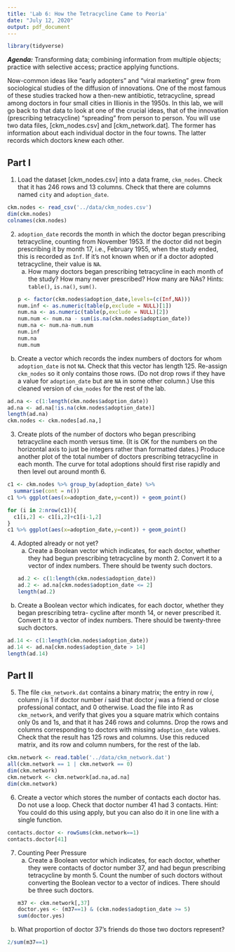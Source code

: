```yaml
---
title: 'Lab 6: How the Tetracycline Came to Peoria'
date: "July 12, 2020"
output: pdf_document
---
```

```r
library(tidyverse)
```

***Agenda:*** Transforming data; combining information from multiple objects; practice with selective access; practice applying functions.

Now-common ideas like “early adopters” and “viral marketing” grew from sociological studies of the diffusion of innovations. One of the most famous of these studies tracked how a then-new antibiotic, tetracycline, spread among doctors in four small cities in Illionis in the 1950s. In this lab, we will go back to that data to look at one of the crucial ideas, that of the innovation (prescribing tetracycline) “spreading” from person to person.
You will use two data files, [ckm_nodes.csv] and [ckm_network.dat]. The former has information about each individual doctor in the four towns. The latter records which doctors knew each other.

Part I
------
1. Load the dataset [ckm_nodes.csv] into a data frame, `ckm_nodes`. Check that it has 246 rows and 13 columns. Check that there are columns named `city` and `adoption_date`.
```r
ckm.nodes <- read_csv('../data/ckm_nodes.csv')
dim(ckm.nodes)
colnames(ckm.nodes)
```
2. `adoption_date` records the month in which the doctor began prescribing tetracycline, counting from November 1953. If the doctor did not begin prescribing it by month 17, i.e., February 1955, when the study ended, this is recorded as `Inf`. If it’s not known when or if a doctor adopted tetracycline, their value is `NA`.
    a. How many doctors began prescribing tetracycline in each month of the study? How many never prescribed? How many are NAs? Hints: `table()`, `is.na()`, `sum()`.
```r
p <- factor(ckm.nodes$adoption_date,levels=(c(Inf,NA)))
num.inf <- as.numeric(table(p,exclude = NULL)[1])
num.na <- as.numeric(table(p,exclude = NULL)[2])
num.num <- num.na - sum(is.na(ckm.nodes$adoption_date))
num.na <- num.na-num.num
num.inf
num.na
num.num
```

b. Create a vector which records the index numbers of doctors for whom `adoption_date` is not `NA`. Check that this vector has length 125. Re-assign `ckm_nodes` so it only contains those rows. (Do not drop rows if they have a value for `adoption_date` but are `NA` in some other column.) Use this cleaned version of `ckm_nodes` for the rest of the lab.
```r
ad.na <- c(1:length(ckm.nodes$adoption_date))
ad.na <- ad.na[!is.na(ckm.nodes$adoption_date)]
length(ad.na)
ckm.nodes <- ckm.nodes[ad.na,]
```
  
3. Create plots of the number of doctors who began prescribing tetracycline each month versus time. (It is OK for the numbers on the horizontal axis to just be integers rather than formatted dates.) Produce another plot of the total number of doctors prescribing tetracycline in each month. The curve for total adoptions should first rise rapidly and then level out around month 6.
```r
c1 <- ckm.nodes %>% group_by(adoption_date) %>% 
  summarise(cont = n())
c1 %>% ggplot(aes(x=adoption_date,y=cont)) + geom_point()
```
```r
for (i in 2:nrow(c1)){
  c1[i,2] <- c1[i,2]+c1[i-1,2]
}
c1 %>% ggplot(aes(x=adoption_date,y=cont)) + geom_point()
```
4. Adopted already or not yet?
    a. Create a Boolean vector which indicates, for each doctor, whether they had begun prescribing tetracycline by month 2. Convert it to a vector of index numbers. There should be twenty such doctors.
```r
ad.2 <- c(1:length(ckm.nodes$adoption_date))
ad.2 <- ad.na[ckm.nodes$adoption_date <= 2]
length(ad.2)
```
 
b. Create a Boolean vector which indicates, for each doctor, whether they began prescribing tetra- cycline after month 14, or never prescribed it. Convert it to a vector of index numbers. There should be twenty-three such doctors.
```r
ad.14 <- c(1:length(ckm.nodes$adoption_date))
ad.14 <- ad.na[ckm.nodes$adoption_date > 14]
length(ad.14)
```

Part II
----------
5. The file `ckm_network.dat` contains a binary matrix; the entry in row $i$, column $j$ is 1 if doctor number $i$ said that doctor $j$ was a friend or close professional contact, and 0 otherwise. Load the file into R as `ckm_network`, and verify that gives you a square matrix which contains only 0s and 1s, and that it has 246 rows and columns. Drop the rows and columns corresponding to doctors with missing `adoption_date` values. Check that the result has 125 rows and columns. Use this reduced matrix, and its row and column numbers, for the rest of the lab.
```r
ckm.network <- read.table('../data/ckm_network.dat')
all(ckm.network == 1 | ckm.network == 0)
dim(ckm.network)
ckm.network <- ckm.network[ad.na,ad.na]
dim(ckm.network)
```

6. Create a vector which stores the number of contacts each doctor has. Do not use a loop. Check that doctor number 41 had 3 contacts.
Hint: You could do this using apply, but you can also do it in one line with a single function.
```r
contacts.doctor <- rowSums(ckm.network==1)
contacts.doctor[41]
```

7. Counting Peer Pressure
    a. Create a Boolean vector which indicates, for each doctor, whether they were contacts of doctor number 37, and had begun prescribing tetracycline by month 5. Count the number of such doctors without converting the Boolean vector to a vector of indices. There should be three such doctors.
```r
m37 <- ckm.network[,37]
doctor.yes <- (m37==1) & (ckm.nodes$adoption_date >= 5)
sum(doctor.yes)
```

b. What proportion of doctor 37’s friends do those two doctors represent? 
```r
2/sum(m37==1)
```

